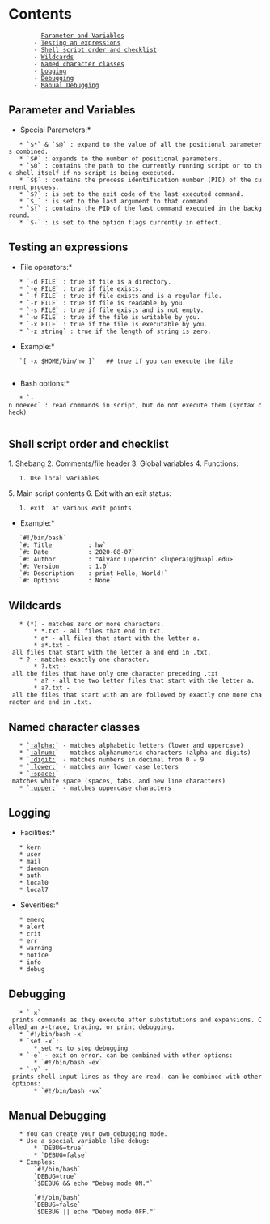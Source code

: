 = Contents =
        - [[#Parameter and Variables|Parameter and Variables]]
        - [[#Testing an expressions|Testing an expressions]]
        - [[#Shell script order and checklist|Shell script order and checklist]]
        - [[#Wildcards|Wildcards]]
        - [[#Named character classes|Named character classes]]
        - [[#Logging|Logging]]
        - [[#Debugging|Debugging]]
        - [[#Manual Debugging|Manual Debugging]]

== Parameter and Variables ==

*Special Parameters:*
    * `$*` & `$@` : expand to the value of all the positional parameters combined.
    * `$#` : expands to the number of positional parameters.
    * `$0` : contains the path to the currently running script or to the shell itself if no script is being executed.
    * `$$` : contains the process identification number (PID) of the current process.
    * `$?` : is set to the exit code of the last executed command.
    * `$_` : is set to the last argument to that command.
    * `$!` : contains the PID of the last command executed in the background.
    * `$-` : is set to the option flags currently in effect.

== Testing an expressions ==

*File operators:*
    * `-d FILE` : true if file is a directory.
    * `-e FILE` : true if file exists.
    * `-f FILE` : true if file exists and is a regular file.
    * `-r FILE` : true if file is readable by you.
    * `-s FILE` : true if file exists and is not empty.
    * `-w FILE` : true if the file is writable by you.
    * `-x FILE` : true if the file is executable by you.
    * `-z string` : true if the length of string is zero.
*Example:*
    `[ -x $HOME/bin/hw ]`   ## true if you can execute the file
    
*Bash options:*
    * `-n noexec` : read commands in script, but do not execute them (syntax check)
    
== Shell script order and checklist ==

1. Shebang
2. Comments/file header
3. Global variables
4. Functions:
    1. Use local variables
5. Main script contents
6. Exit with an exit status:
    1. exit <STATUS> at various exit points

*Example:*
    `#!/bin/bash`
    `#: Title          : hw`
    `#: Date           : 2020-08-07`
    `#: Author         : "Alvaro Lupercio" <lupera1@jhuapl.edu>`
    `#: Version        : 1.0`
    `#: Description    : print Hello, World!`
    `#: Options        : None`

== Wildcards ==
    
    * (*) - matches zero or more characters.
        * *.txt - all files that end in txt.
        * a* - all files that start with the letter a.
        * a*.txt - all files that start with the letter a and end in .txt.
    * ? - matches exactly one character.
        * ?.txt - all the files that have only one character preceding .txt
        * a? - all the two letter files that start with the letter a.
        * a?.txt - all the files that start with an are followed by exactly one more character and end in .txt.

== Named character classes ==
    
    * `[[:alpha:]]` - matches alphabetic letters (lower and uppercase)
    * `[[:alnum:]]` - matches alphanumeric characters (alpha and digits)
    * `[[:digit:]]` - matches numbers in decimal from 0 - 9
    * `[[:lower:]]` - matches any lower case letters
    * `[[:space:]]` - matches white space (spaces, tabs, and new line characters)
    * `[[:upper:]]` - matches uppercase characters

== Logging ==

*Facilities:*
    * kern
    * user
    * mail
    * daemon
    * auth
    * local0
    * local7

*Severities:*
    * emerg
    * alert
    * crit
    * err
    * warning
    * notice
    * info
    * debug

== Debugging == 

    * `-x` - prints commands as they execute after substitutions and expansions. Called an x-trace, tracing, or print debugging.
    * `#!/bin/bash -x`
    * `set -x`:
        * set +x to stop debugging
    * `-e` - exit on error. can be combined with other options:
        * `#!/bin/bash -ex`
    * `-v` - prints shell input lines as they are read. can be combined with other options:
        * `#!/bin/bash -vx`

== Manual Debugging ==

    * You can create your own debugging mode.
    * Use a special variable like debug:
        * `DEBUG=true`
        * `DEBUG=false`
    * Exmples:
        `#!/bin/bash`
        `DEBUG=true`
        `$DEBUG && echo "Debug mode ON."`
        
        `#!/bin/bash`
        `DEBUG=false`
        `$DEBUG || echo "Debug mode OFF."`
